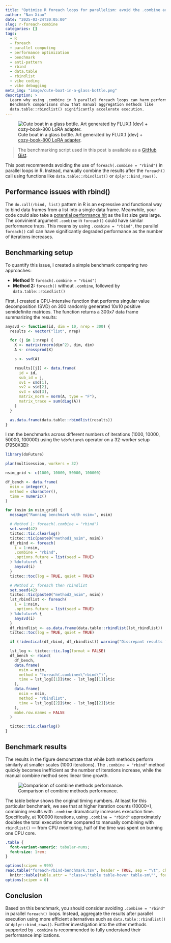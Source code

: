 ```yaml
---
title: "Optimize R foreach loops for parallelism: avoid the .combine argument"
author: "Nan Xiao"
date: "2025-03-24T20:05:00"
slug: r-foreach-combine
categories: []
tags:
  - R
  - foreach
  - parallel computing
  - performance optimization
  - benchmark
  - anti-pattern
  - rbind
  - data.table
  - rbindlist
  - vibe coding
  - vibe debugging
meta_img: "image/cute-boat-in-a-glass-bottle.png"
description: >
  Learn why using .combine in R parallel foreach loops can harm performance.
  Benchmark comparisons show that manual aggregation methods like
  data.table::rbindlist() significantly accelerate execution.
---
```


![Cute boat in a glass bottle.
Art generated by FLUX.1 [dev] +
[cozy-book-800 LoRA adapter](https://huggingface.co/fffiloni/cozy-book-800).
](/image/cute-boat-in-a-glass-bottle.png)

> The benchmarking script used in this post is available as a
> [GitHub Gist](https://gist.github.com/nanxstats/07442aba90a5bc2f4b7d821338f9eede).

This post recommends avoiding the use of `foreach(.combine = "rbind")`
in parallel loops in R. Instead, manually combine the results after the
`foreach()` call using functions like
`data.table::rbindlist()` or `dplyr::bind_rows()`.

## Performance issues with rbind()

The `do.call(rbind, list)` pattern in R is an expressive and functional way
to bind data frames from a list into a single data frame. Meanwhile, your
code could also take a [potential performance hit](https://rpubs.com/jimhester/rbind)
as the list size gets large.
The convinient argument `.combine` in `foreach()` could have
similar performance traps. This means by using `.combine = "rbind"`,
the parallel `foreach()` call can have significantly degraded performance
as the number of iterations increases.

## Benchmarking setup

To quantify this issue, I created a simple benchmark comparing two approaches:

- **Method 1:** `foreach(.combine = "rbind")`
- **Method 2:** `foreach()` without `.combine`, followed by `data.table::rbindlist()`

First, I created a CPU-intensive function that performs singular value decomposition
(SVD) on 300 randomly generated 10x10 positive semidefinite matrices.
The function returns a 300x7 data frame summarizing the results:

```r
anysvd <- function(id, dim = 10, nrep = 300) {
  results <- vector("list", nrep)

  for (j in 1:nrep) {
    X <- matrix(rnorm(dim^2), dim, dim)
    A <- crossprod(X)

    s <- svd(A)

    results[[j]] <- data.frame(
      id = id,
      sub_id = j,
      sv1 = s$d[1],
      sv2 = s$d[2],
      sv3 = s$d[3],
      matrix_norm = norm(A, type = "F"),
      matrix_trace = sum(diag(A))
    )
  }

  as.data.frame(data.table::rbindlist(results))
}
```

I ran the benchmarks across different numbers of iterations (1000, 10000, 50000, 100000)
using the `%dofuture%` operator on a 32-worker setup (7950X3D):

```r
library(doFuture)

plan(multisession, workers = 32)

nsim_grid <- c(1000, 10000, 50000, 100000)

df_bench <- data.frame(
  nsim = integer(),
  method = character(),
  time = numeric()
)

for (nsim in nsim_grid) {
  message("Running benchmark with nsim=", nsim)

  # Method 1: foreach(.combine = "rbind")
  set.seed(42)
  tictoc::tic.clearlog()
  tictoc::tic(paste0("method1_nsim", nsim))
  df_rbind <- foreach(
    i = 1:nsim,
    .combine = "rbind",
    .options.future = list(seed = TRUE)
  ) %dofuture% {
    anysvd(i)
  }
  tictoc::toc(log = TRUE, quiet = TRUE)

  # Method 2: foreach then rbindlist
  set.seed(42)
  tictoc::tic(paste0("method2_nsim", nsim))
  lst_rbindlist <- foreach(
    i = 1:nsim,
    .options.future = list(seed = TRUE)
  ) %dofuture% {
    anysvd(i)
  }
  df_rbindlist <- as.data.frame(data.table::rbindlist(lst_rbindlist))
  tictoc::toc(log = TRUE, quiet = TRUE)

  if (!identical(df_rbind, df_rbindlist)) warning("Discrepant results for nsim=", nsim)

  lst_log <- tictoc::tic.log(format = FALSE)
  df_bench <- rbind(
    df_bench,
    data.frame(
      nsim = nsim,
      method = "foreach(.combine=\"rbind\")",
      time = lst_log[[1]]$toc - lst_log[[1]]$tic
    ),
    data.frame(
      nsim = nsim,
      method = "rbindlist",
      time = lst_log[[2]]$toc - lst_log[[2]]$tic
    ),
    make.row.names = FALSE
  )

  tictoc::tic.clearlog()
}
```

## Benchmark results

The results in the figure demonstrate that while both methods perform similarly
at smaller scales (1000 iterations). The `.combine = "rbind"` method quickly
becomes inefficient as the number of iterations increase, while the
manual combine method sees linear time growth.

![Comparison of combine methods performance.](foreach-rbind-benchmark.png)

The table below shows the original timing numbers.
At least for this particular benchmark, we see that at higher iteration counts
(10000+), combining results with `.combine` dramatically increases execution time.
Specifically, at 100000 iterations, using `.combine = "rbind"` approximately
doubles the total execution time compared to manually combining with `rbindlist()`
--- from CPU monitoring, half of the time was spent on burning one CPU core.

```css
.table {
  font-variant-numeric: tabular-nums;
  font-size: 1rem;
}
```

```r
options(scipen = 999)
read.table("foreach-rbind-benchmark.tsv", header = TRUE, sep = "\t", check.names = FALSE, quote = "") |>
  knitr::kable(table.attr = "class=\"table table-hover table-sm\"", format = "html", align = c("l", "l", "l"))
options(scipen = 0)
```

<p></p>

## Conclusion

Based on this benchmark, you should consider avoiding `.combine = "rbind"`
in parallel `foreach()` loops. Instead, aggregate the results after parallel
execution using more efficient alternatives such as `data.table::rbindlist()` or
`dplyr::bind_rows()`. Further investigation into the other methods supported by
`.combine` is recommended to fully understand their performance implications.
